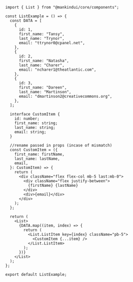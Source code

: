 ```tsx
import { List } from "@mankindui/core/components";

const ListExample = () => {
  const DATA = [
    {
      id: 1,
      first_name: "Tansy",
      last_name: "Trynor",
      email: "ttrynor0@cpanel.net",
    },
    {
      id: 2,
      first_name: "Natasha",
      last_name: "Charer",
      email: "ncharer1@theatlantic.com",
    },
    {
      id: 3,
      first_name: "Dareen",
      last_name: "Martinson",
      email: "dmartinson2@creativecommons.org",
    },
  ];

  interface CustomItem {
    id: number;
    first_name: string;
    last_name: string;
    email: string;
  }

  //rename passed in props (incase of mismatch)
  const CustomItem = ({
    first_name: firstName,
    last_name: lastName,
    email,
  }: CustomItem) => {
    return (
      <div className="flex flex-col mb-5 last:mb-0">
        <div className="flex justify-between">
          {firstName} {lastName}
        </div>
        <div>{email}</div>
      </div>
    );
  };

  return (
    <List>
      {DATA.map((item, index) => {
        return (
          <List.ListItem key={index} className="pb-5">
            <CustomItem {...item} />
          </List.ListItem>
        );
      })}
    </List>
  );
};

export default ListExample;
```
